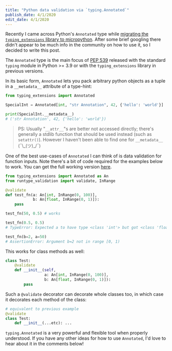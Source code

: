 ```yaml
---
title: "Python data validation via `typing.Annotated`"
publish_date: 4/1/2020
edit_date: 4/1/2020
---
```


Recently I came across Python's `Annotated` type while [migrating the `typing_extensions` library to micropython](https://github.com/micropython/micropython-lib/issues/190#issuecomment-751616492). After some brief googling there didn't appear to be much info in the community on how to use it, so I decided to write this post.

The `Annotated` type is the main focus of [PEP 539](https://www.python.org/dev/peps/pep-0593/) released with the standard `typing` module in Python >= 3.9 or with the `typing_extensions` library in previous versions.

In its basic form, `Annotated` lets you pack arbitrary python objects as a tuple in a `__metadata__` attribute of a type-hint:

```python
from typing_extensions import Annotated

SpecialInt = Annotated[int, "str Annotation", 42, {'hello': 'world'}]

print(SpecialInt.__metadata__)
# ('str Annotation', 42, {'hello': 'world'})
```

> PS: Usually "`__attr__`"s are better not accessed directly; there's
> generally a stdlib function that should be used instead (such as
> `setattr()`). However I haven't been able to find one for `__metadata__` (¯\\\_(ツ)\_/¯)

One of the best use-cases of `Annotated` I can think of is data validation for function inputs. Note there's a bit of code required for the examples below to work. You can get the full working version [here](https://gist.github.com/CallumJHays/e4ad98925894a8e1cd7ef57e90fe2807/).

```python
from typing_extensions import Annotated as An
from runtype_validation import validate, InRange

@validate
def test_fn(a: An[int, InRange(0, 100)],
            b: An[float, InRange(0, 1)]):
    pass

test_fn(50, 0.5) # works

test_fn(0.5, 0.5)
# TypeError: Expected a to have type <class 'int'> but got <class 'float'>

test_fn(b=2, a=50)
# AssertionError: Argument b=2 not in range [0, 1)
```

This works for class methods as well:

```python
class Test:
    @validate
    def __init__(self,
                 a: An[int, InRange(0, 100)],
                 b: An[float, InRange(0, 1)]):
        pass
```

Such a `@validate` decorator can decorate whole classes too, in which case it decorates each method of the class:

```python
# equivalent to previous example
@validate
class Test:
    def __init__(...etc): ...
```

`typing.Annotated` is a very powerful and flexible tool when properly understood. If you have any other ideas for how to use `Annotated`, I'd love to hear about it in the comments below!
